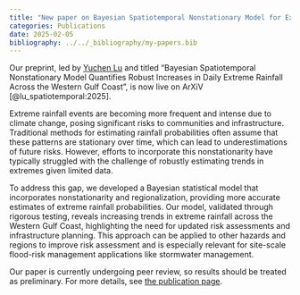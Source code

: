 ```yaml
---
title: "New paper on Bayesian Spatiotemporal Nonstationary Model for Extreme Rainfall"
categories: Publications
date: 2025-02-05
bibliography: ../../_bibliography/my-papers.bib
---
```


Our preprint, led by [Yuchen Lu](../../people/grad-students/yuchen-lu.qmd) and titled "Bayesian Spatiotemporal Nonstationary Model Quantifies Robust Increases in Daily Extreme Rainfall Across the Western Gulf Coast", is now live on ArXiV [@lu_spatiotemporal:2025].

Extreme rainfall events are becoming more frequent and intense due to climate change, posing significant risks to communities and infrastructure. 
Traditional methods for estimating rainfall probabilities often assume that these patterns are stationary over time, which can lead to underestimations of future risks.
However, efforts to incorporate this nonstationarity have typically struggled with the challenge of robustly estimating trends in extremes given limited data.

To address this gap, we developed a Bayesian statistical model that incorporates nonstationarity and regionalization, providing more accurate estimates of extreme rainfall probabilities.
Our model, validated through rigorous testing, reveals increasing trends in extreme rainfall across the Western Gulf Coast, highlighting the need for updated risk assessments and infrastructure planning.
This approach can be applied to other hazards and regions to improve risk assessment and is especially relevant for site-scale flood-risk management applications like stormwater management.

Our paper is currently undergoing peer review, so results should be treated as preliminary.
For more details, see [the publication page](../../publications/forthcoming/lu_spatiotemporal_2025.qmd).